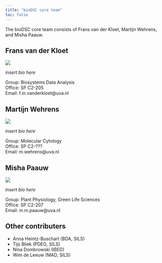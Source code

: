```yaml
---
title: "bioDSC core team"
toc: false
---
```


The bioDSC core team consists of Frans van der Kloet, Martijn Wehrens, and Misha Paauw. 

## Frans van der Kloet

![](images/frans-214x300.png)

*insert bio here*

Group: Biosystems Data Analysis  
Office: SP C2-205  
Email: f.m.vanderkloet@uva.nl  

## Martijn Wehrens

![](images/Martijn-Wehrens-300x300.jpg)

*insert bio here*

Group: Molecular Cytology  
Office: SP C2-???  
Email: m.wehrens@uva.nl  

## Misha Paauw

![](images/Misha-Paauw-300x300.jpg)

*insert bio here*

Group: Plant Physiology, Green Life Sciences  
Office: SP C2-207  
Email: m.m.paauw@uva.nl  

## Other contributers

- Anna Heintz-Buschart (BDA, SILS)
- Tijs Bliek (PDEG, SILS)
- Nina Dombrowski (IBED)
- Wim de Leeuw (MAD, SILS)